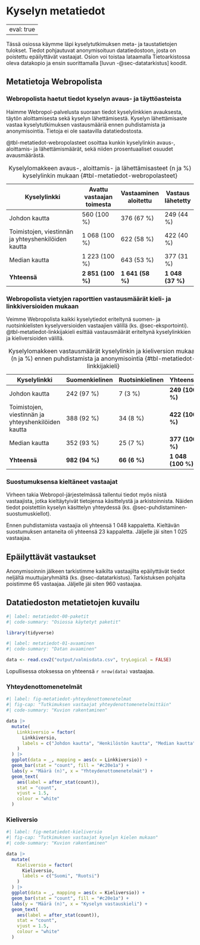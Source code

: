 # Kyselyn metatiedot {#sec-metatiedot}

---
eval: true
---

Tässä osiossa käymme läpi kyselytutkimuksen meta- ja taustatietojen tulokset. Tiedot pohjautuvat anonymisoituun datatiedostoon, josta on poistettu epäilyttävät vastaajat. Osion voi toistaa lataamalla Tietoarkistossa oleva datakopio ja ensin suorittamalla [luvun -@sec-datatarkistus] koodit.

## Metatietoja Webropolista {#sec-metatiedot-webropol}

### Webropolista haetut tiedot kyselyn avaus- ja täyttöasteista {#sec-metatiedot-webropol-asteet}

Haimme Webropol-palvelusta suoraan tiedot kyselylinkkien avauksesta, täytön aloittamisesta sekä kyselyn lähettämisestä. Kyselyn lähettämisaste vastaa kyselytutkimuksen vastausmääriä ennen puhdistamista ja anonymisointia. Tietoja ei ole saatavilla datatiedostosta.

@tbl-metatiedot-webropolasteet osoittaa kunkin kyselylinkin avaus-, aloittamis- ja lähettämismäärät, sekä niiden prosentuaaliset osuudet avausmäärästä.

| Kyselylinkki                                        | Avattu vastaajan toimesta | Vastaaminen aloitettu | Vastaus lähetetty |
|-----------------------------------------------------|---------------------------|-----------------------|-------------------|
| Johdon kautta                                       | 560 (100 %)               | 376 (67 %)            | 249 (44 %)        |
| Toimistojen, viestinnän ja yhteyshenkilöiden kautta | 1 068 (100 %)             | 622 (58 %)            | 422 (40 %)        |
| Median kautta                                       | 1 223 (100 %)             | 643 (53 %)            | 377 (31 %)        |
| **Yhteensä**                                        | **2 851 (100 %)**         | **1 641 (58 %)**      | **1 048 (37 %)**  |

: Kyselylomakkeen avaus-, aloittamis- ja lähettämisasteet (n ja %) kyselylinkin mukaan {#tbl-metatiedot-webropolasteet}

### Webropolista vietyjen raporttien vastausmäärät kieli- ja linkkiversioiden mukaan {#sec-metatiedot-webropol-linkkijakieli}

Veimme Webropolista kaikki kyselytiedot eriteltynä suomen- ja ruotsinkielisten kyselyversioiden vastaajien välillä (ks. @sec-eksportointi). @tbl-metatiedot-linkkijakieli esittää vastausmäärät eriteltynä kyselylinkkien ja kieliversioiden välillä.

| Kyselylinkki                                        | Suomenkielinen | Ruotsinkielinen | Yhteensä          |
|-----------------------------------------------------|----------------|-----------------|-------------------|
| Johdon kautta                                       | 242 (97 %)     | 7 (3 %)         | **249 (100 %)**   |
| Toimistojen, viestinnän ja yhteyshenkilöiden kautta | 388 (92 %)     | 34 (8 %)        | **422 (100 %)**   |
| Median kautta                                       | 352 (93 %)     | 25 (7 %)        | **377 (100 %)**   |
| **Yhteensä**                                        | **982 (94 %)** | **66 (6 %)**    | **1 048 (100 %)** |

: Kyselylomakkeen vastausmäärät kyselylinkin ja kieliversion mukaan (n ja %) ennen puhdistamista ja anonymisointia {#tbl-metatiedot-linkkijakieli}

### Suostumuksensa kieltäneet vastaajat {#sec-metatiedot-webropol-kieltaytyneet}

Virheen takia Webropol-järjestelmässä tallentui tiedot myös niistä vastaajista, jotka kieltäytyivät tietojensa käsittelystä ja arkistoinnista. Näiden tiedot poistettiin kyselyn käsittelyn yhteydessä (ks. @sec-puhdistaminen-suostumuskiellot).

Ennen puhdistamista vastaajia oli yhteensä 1 048 kappaletta. Kieltävän suostumuksen antaneita oli yhteensä 23 kappaletta. Jäljelle jäi siten 1 025 vastaajaa.

## Epäilyttävät vastaukset {#sec-metatiedot-epailyttavat}

Anonymisoinnin jälkeen tarkistimme kaikilta vastaajilta epäilyttävät tiedot neljältä muuttujaryhmältä (ks. @sec-datatarkistus). Tarkistuksen pohjalta poistimme 65 vastaajaa. Jäljelle jäi siten 960 vastaajaa.

## Datatiedoston metatietojen kuvailu {#sec-metatiedot-metatiedot}

```r
#| label: metatiedot-00-paketit
#| code-summary: "Osiossa käytetyt paketit"

library(tidyverse)

```

```r
#| label: metatiedot-01-avaaminen
#| code-summary: "Datan avaaminen"

data <- read.csv2("output/valmisdata.csv", tryLogical = FALSE)

```

Lopullisessa otoksessa on yhteensä `r nrow(data)` vastaajaa.

### Yhteydenottomenetelmät {#sec-metatiedot-metatiedot-yhteydenottomenetelmat}

```r
#| label: fig-metatiedot-yhteydenottomenetelmat
#| fig-cap: "Tutkimuksen vastaajat yhteydenottomenetelmittäin"
#| code-summary: "Kuvion rakentaminen"

data |>
  mutate(
    Linkkiversio = factor(
      Linkkiversio,
      labels = c("Johdon kautta", "Henkilöstön kautta", "Median kautta")
    )
  ) |>
  ggplot(data = _, mapping = aes(x = Linkkiversio)) + 
  geom_bar(stat = "count", fill = "#c20e1a") +
  labs(y = "Määrä (n)", x = "Yhteydenottomenetelmät") + 
  geom_text(
    aes(label = after_stat(count)),
    stat = "count",
    vjust = 1.5,
    colour = "white"
  )

```

### Kieliversio {#sec-metatiedot-metatiedot-kieliversio}

```r
#| label: fig-metatiedot-kieliversio
#| fig-cap: "Tutkimuksen vastaajat kyselyn kielen mukaan"
#| code-summary: "Kuvion rakentaminen"

data |>
  mutate(
    Kieliversio = factor(
      Kieliversio,
      labels = c("Suomi", "Ruotsi")
    )
  ) |>
  ggplot(data = _, mapping = aes(x = Kieliversio)) + 
  geom_bar(stat = "count", fill = "#c20e1a") +
  labs(y = "Määrä (n)", x = "Kyselyn vastauskieli") + 
  geom_text(
    aes(label = after_stat(count)),
    stat = "count",
    vjust = 1.5,
    colour = "white"
  )
```
